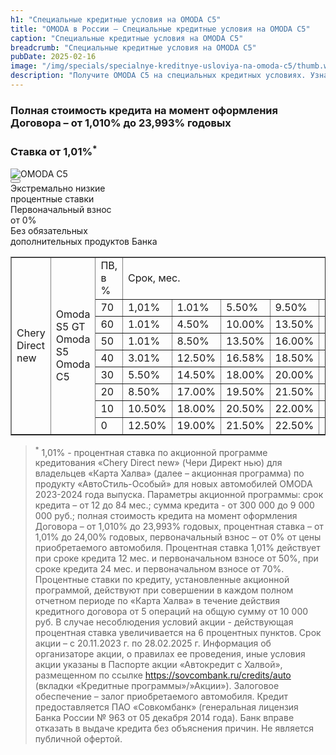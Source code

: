 ```yaml
---
h1: "Специальные кредитные условия на OMODA С5"
title: "OMODA в России — Специальные кредитные условия на OMODA С5"
caption: "Специальные кредитные условия на OMODA С5"
breadcrumb: "Специальные кредитные условия на OMODA С5"
pubDate: 2025-02-16
image: "/img/specials/specialnye-kreditnye-usloviya-na-omoda-c5/thumb.webp"
description: "Получите OMODA C5 на специальных кредитных условиях. Узнайте все детали выгодного предложения."
---
```



### **Полная стоимость кредита на момент оформления Договора – от 1,010% до 23,993% годовых**
### **Ставка от 1,01%<sup>*</sup>**

<picture>
	<img src="/img/specials/specialnye-kreditnye-usloviya-na-omoda-c5/1.webp" class="w-full mb-10" alt="OMODA C5" />
</picture>

<div class="flex justify-center mb-10">
	<Button view='popup-link' url='#common-modal' dataTitle='Воспользоваться предложением' dataFormName='Воспользоваться предложением. Специальные кредитные условия на OMODA С5' title='Воспользоваться предложением' classes='btn btn-o' />
</div>

<div class="grid grid-cols-3 gap-10 text-center mb-10 md:mb-20">
	<div class="bg-gray-100 py-10 px-2 flex flex-col items-center">
		<Icon name="circular" class="text-6xl mb-6" />
		<div class="text-2xl mb-6">Экстремально низкие</div>
		<div class="text-gray-600 text-sm">процентные ставки</div>
	</div>
	<div class="bg-gray-100 py-10 px-2 flex flex-col items-center">
		<Icon name="credit-approve" class="text-6xl mb-6" />
		<div class="text-2xl mb-6">Первоначальный взнос</div>
		<div class="text-gray-600 text-sm">от 0%</div>
	</div>
	<div class="bg-gray-100 py-10 px-2 flex flex-col items-center">
		<Icon name="road-help" class="text-6xl mb-6" />
		<div class="text-2xl mb-6">Без обязательных</div>
		<div class="text-gray-600 text-sm">дополнительных продуктов Банка</div>
	</div>
</div>

<div class="overflow-auto min-w-full my-10">
	<table border="1" class="">
      <tbody>
			<tr>
				<td rowspan="9">Chery Direct new</td>
				<td rowspan="9">Omoda S5 GT<br/>Omoda S5<br/>Omoda C5</td>
				<td>ПВ, в %</td>
				<td colspan="7">Срок, мес.</td>
			</tr>
			<tr>
				<td>70</td>
				<td>1,01%</td>
				<td>1.01%</td>
				<td>5.50%</td>
				<td>9.50%</td>
				<td>12.00%</td>
				<td>13.50%</td>
				<td>14.50%</td>
			</tr>
			<tr>
				<td>60</td>
				<td>1.01%</td>
				<td>4.50%</td>
				<td>10.00%</td>
				<td>13.50%</td>
				<td>15.00%</td>
				<td>16.00%</td>
				<td>17.00%</td>
			</tr>
			<tr>
				<td>50</td>
				<td>1.01%</td>
				<td>8.50%</td>
				<td>13.50%</td>
				<td>16.00%</td>
				<td>17.50%</td>
				<td>18.00%</td>
				<td>19.00%</td>
			</tr>
			<tr>
				<td>40</td>
				<td>3.01%</td>
				<td>12.50%</td>
				<td>16.58%</td>
				<td>18.50%</td>
				<td>20.00%</td>
				<td>20.50%</td>
				<td>21.00%</td>
			</tr>
			<tr>
				<td>30</td>
				<td>5.50%</td>
				<td>14.50%</td>
				<td>18.00%</td>
				<td>20.00%</td>
				<td>21.00%</td>
				<td>21.50%</td>
				<td>22.00%</td>
			</tr>
			<tr>
				<td>20</td>
				<td>8.50%</td>
				<td>17.00%</td>
				<td>19.50%</td>
				<td>21.50%</td>
				<td>22.00%</td>
				<td>22.50%</td>
				<td>23.00%</td>
			</tr>
			<tr>
				<td>10</td>
				<td>10.50%</td>
				<td>18.00%</td>
				<td>20.50%</td>
				<td>22.00%</td>
				<td>23.00%</td>
				<td>23.50%</td>
				<td>-</td>
			</tr>
			<tr>
				<td>0</td>
				<td>12.50%</td>
				<td>19.00%</td>
				<td>21.50%</td>
				<td>22.50%</td>
				<td>23.50%</td>
				<td>24.00%</td>
				<td>-</td>
			</tr>
		</tbody>
   </table>
</div>

<SpecialSalonsInfo dataFormName="Узнать подробнее. Специальные кредитные условия на OMODA С5" />

> <sup>*</sup> 1,01% - процентная ставка по акционной программе кредитования «Chery Direct new» (Чери Директ нью) для владельцев «Карта Халва» (далее – акционная программа) по продукту «АвтоСтиль-Особый» для новых автомобилей OMODA 2023-2024 года выпуска. Параметры акционной программы: срок кредита – от 12 до 84 мес.; сумма кредита - от 300 000 до 9 000 000 руб.; полная стоимость кредита на момент оформления Договора – от 1,010% до 23,993% годовых, процентная ставка – от 1,01% до 24,00% годовых, первоначальный взнос – от 0% от цены приобретаемого автомобиля. Процентная ставка 1,01% действует при сроке кредита 12 мес. и первоначальном взносе от 50%, при сроке кредита 24 мес. и первоначальном взносе от 70%. Процентные ставки по кредиту, установленные акционной программой, действуют при совершении в каждом полном отчетном периоде по «Карта Халва» в течение действия кредитного договора от 5 операций на общую сумму от 10 000 руб. В случае несоблюдения условий акции - действующая процентная ставка увеличивается на 6 процентных пунктов. Срок акции – с 20.11.2023 г. по 28.02.2025 г. Информация об организаторе акции, о правилах ее проведения, иные условия акции указаны в Паспорте акции «Автокредит с Халвой», размещенном по ссылке https://sovcombank.ru/credits/auto (вкладки «Кредитные программы»/»Акции»). Залоговое обеспечение – залог приобретаемого автомобиля. Кредит предоставляется ПАО «Совкомбанк» (генеральная лицензия Банка России № 963 от 05 декабря 2014 года). Банк вправе отказать в выдаче кредита без объяснения причин. Не является публичной офертой.